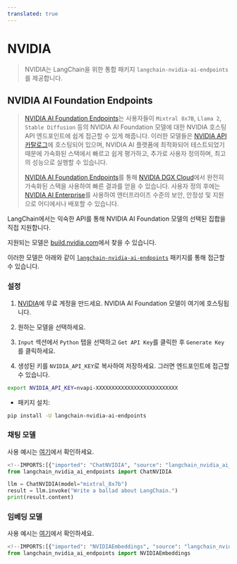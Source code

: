 ```yaml
---
translated: true
---
```


# NVIDIA

>NVIDIA는 LangChain을 위한 통합 패키지 `langchain-nvidia-ai-endpoints`를 제공합니다.

## NVIDIA AI Foundation Endpoints

> [NVIDIA AI Foundation Endpoints](https://www.nvidia.com/en-us/ai-data-science/foundation-models/)는 사용자들이 `Mixtral 8x7B`, `Llama 2`, `Stable Diffusion` 등의 NVIDIA AI Foundation 모델에 대한 NVIDIA 호스팅 API 엔드포인트에 쉽게 접근할 수 있게 해줍니다. 이러한 모델들은 [NVIDIA API 카탈로그](https://build.nvidia.com/)에 호스팅되어 있으며, NVIDIA AI 플랫폼에 최적화되어 테스트되었기 때문에 가속화된 스택에서 빠르고 쉽게 평가하고, 추가로 사용자 정의하며, 최고의 성능으로 실행할 수 있습니다.
>
> [NVIDIA AI Foundation Endpoints](https://www.nvidia.com/en-us/ai-data-science/foundation-models/)를 통해 [NVIDIA DGX Cloud](https://www.nvidia.com/en-us/data-center/dgx-cloud/)에서 완전히 가속화된 스택을 사용하여 빠른 결과를 얻을 수 있습니다. 사용자 정의 후에는 [NVIDIA AI Enterprise](https://www.nvidia.com/en-us/data-center/products/ai-enterprise/)를 사용하여 엔터프라이즈 수준의 보안, 안정성 및 지원으로 어디에서나 배포할 수 있습니다.

LangChain에서는 익숙한 API를 통해 NVIDIA AI Foundation 모델의 선택된 집합을 직접 지원합니다.

지원되는 모델은 [build.nvidia.com](https://build.nvidia.com/)에서 찾을 수 있습니다.

이러한 모델은 아래와 같이 [`langchain-nvidia-ai-endpoints`](https://pypi.org/project/langchain-nvidia-ai-endpoints/) 패키지를 통해 접근할 수 있습니다.

### 설정

1. [NVIDIA](https://build.nvidia.com/)에 무료 계정을 만드세요. NVIDIA AI Foundation 모델이 여기에 호스팅됩니다.

2. 원하는 모델을 선택하세요.

3. `Input` 섹션에서 `Python` 탭을 선택하고 `Get API Key`를 클릭한 후 `Generate Key`를 클릭하세요.

4. 생성된 키를 `NVIDIA_API_KEY`로 복사하여 저장하세요. 그러면 엔드포인트에 접근할 수 있습니다.

```bash
export NVIDIA_API_KEY=nvapi-XXXXXXXXXXXXXXXXXXXXXXXXXX
```

- 패키지 설치:

```bash
pip install -U langchain-nvidia-ai-endpoints
```

### 채팅 모델

사용 예시는 [여기](/docs/integrations/chat/nvidia_ai_endpoints)에서 확인하세요.

```python
<!--IMPORTS:[{"imported": "ChatNVIDIA", "source": "langchain_nvidia_ai_endpoints", "docs": "https://api.python.langchain.com/en/latest/chat_models/langchain_nvidia_ai_endpoints.chat_models.ChatNVIDIA.html", "title": "NVIDIA"}]-->
from langchain_nvidia_ai_endpoints import ChatNVIDIA

llm = ChatNVIDIA(model="mixtral_8x7b")
result = llm.invoke("Write a ballad about LangChain.")
print(result.content)
```

### 임베딩 모델

사용 예시는 [여기](/docs/integrations/text_embedding/nvidia_ai_endpoints)에서 확인하세요.

```python
<!--IMPORTS:[{"imported": "NVIDIAEmbeddings", "source": "langchain_nvidia_ai_endpoints", "docs": "https://api.python.langchain.com/en/latest/embeddings/langchain_nvidia_ai_endpoints.embeddings.NVIDIAEmbeddings.html", "title": "NVIDIA"}]-->
from langchain_nvidia_ai_endpoints import NVIDIAEmbeddings
```
